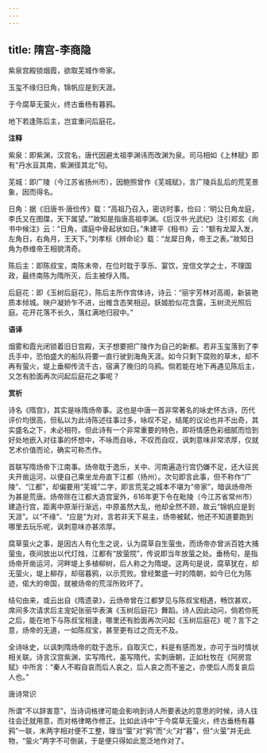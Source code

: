```yaml
---
---
---
```

title: 隋宫-李商隐
---

紫泉宫殿锁烟霞，欲取芜城作帝家。

玉玺不缘归日角，锦帆应是到天涯。

于今腐草无萤火，终古垂杨有暮鸦。

地下若逢陈后主，岂宜重问后庭花。

**注释**

紫泉：即紫渊，汉宫名，唐代因避太祖李渊讳而改渊为泉。司马相如《上林赋》即有“丹水亘其南，紫渊径其北”句。

芜城：即广陵（今江苏省扬州市），因鲍照曾作《芜城赋》，言广陵兵乱后的荒芜景象，因而得名。

日角：据《旧唐书·唐俭传》载：“高祖乃召入，密访时事，俭曰：‘明公日角龙庭，李氏又在图牒，天下属望。’”故知是指唐高祖李渊。《后汉书·光武纪》注引郑玄《尚书中候注》云：“日角，谓庭中骨起状如日。”朱建平《相书》云：“额有龙犀入发，左角日，右角月，王天下。”刘孝标《辨命论》载：“龙犀日角，帝王之表。”故知日角为恭维帝王相貌清奇。

陈后主：即陈叔宝，南陈末帝，在位时耽于享乐、宴饮，宠信文学之士，不理国政，最终南陈为隋所灭，后主被俘入隋。

后庭花：即《玉树后庭花》，陈后主所作宫体诗，诗云：“丽宇芳林对高阁，新装艳质本倾城。映户凝娇乍不进，出帷含态笑相迎。妖姬脸似花含露，玉树流光照后庭。花开花落不长久，落红满地归寂中。”

**语译**

烟雾和霞光闭锁着旧日宫殿，天子想要把广陵作为自己的新都。若非玉玺落到了李氏手中，恐怕盛大的船队将要一直行驶到海角天涯。如今只剩下腐败的草木，却不再有萤火，堤上垂柳传流千古，宿满了晚归的乌鸦。倘若能在地下再遇见陈后主，又怎有脸面再次问起后庭花之事呢？

**赏析**

诗名《隋宫》，其实是咏隋炀帝事。这也是中唐一首非常著名的咏史怀古诗，历代评价均很高，但私以为此诗陈述往事过多，咏叹不足，结尾的议论也并不出奇，其实盛名之下，未必相符。但此诗有一个非常重要的特色，即将情感色彩细腻而恰到好处地嵌入对往事的怀想中，不咏而自咏，不叹而自叹，讽刺意味非常浓厚，仅就艺术价值而论，确实可称杰作。

首联写隋炀帝下江南事。炀帝耽于逸乐，关中、河南遍造行宫仍嫌不足，还大征民夫开凿运河，以便自己乘坐龙舟直下江都（扬州）。次句即言此事，但不称作“广陵”、“江都”，却偏要用“芜城”二字，即言荒芜之城本不堪为“帝家”，暗讽炀帝所为甚是荒唐。炀帝除在江都大造宫室外，616年更下令在毗陵（今江苏省常州市）建造行宫，距离中原渐行渐远，中原虽然大乱，他却全然不顾，故云“锦帆应是到天涯”。以“不缘”、“应是”为对，言若非天下易主，炀帝被弑，他还不知道要跑到哪里去玩乐呢，讽刺意味亦甚浓厚。

腐草萤火之事，是因古人有化生之说，认为腐草自生萤虫，而炀帝亦曾派百姓大捕萤虫，夜间放出以代灯烛，江都有“放萤院”，传说即当年放萤之处。垂杨句，是指炀帝开凿运河，河畔堤上多植柳树，后人称之为隋堤。这两句是说，腐草犹在，却无萤火，堤上柳存，却宿暮鸦，以示荒败。曾经繁盛一时的隋朝，如今已化为陈迹，偌大的帝国，就被炀帝的荒淫所败坏了。

结句由来，或云出自《隋遗录》，云炀帝曾在江都梦见与陈叔宝相遇，畅饮甚欢，席间多次请求后主宠妃张丽华表演《玉树后庭花》舞蹈。诗人因此动问，倘若你死之后，能在地下与陈叔宝相逢，哪里还有脸面再次问起《玉树后庭花》呢？言下之意，炀帝的无道，一如陈叔宝，甚至更有过之而无不及。

全诗咏史，以讽刺隋炀帝的耽于逸乐，自取灭亡，料是有感而发，亦可于当时情状相关联。诗言汉宫紫渊，实写隋代，虽写隋代，实刺唐朝，正如杜牧在《阿房宫赋》中所言：“秦人不暇自哀而后人哀之，后人哀之而不鉴之，亦使后人而复哀后人也。”

唐诗常识

所谓“不以辞害意”，当诗词格律可能会影响到诗人所要表达的意思的时候，诗人往往会迁就用意，而对格律略作修正。比如此诗中“于今腐草无萤火，终古垂杨有暮鸦”一联，末两字相对便不工整，理当“萤”对“鸦”而“火”对“暮”，但“火萤”并无此物，“萤火”两字不可倒装，于是便只得如此宽泛地作对了。